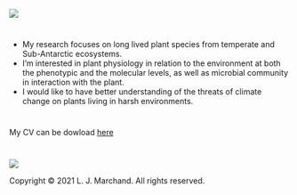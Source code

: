 

 ![](C:/Users/loren/Documents/R/my_project/Image0.png)


#
- My research focuses on long lived plant species from temperate and Sub-Antarctic ecosystems. 
- I'm interested in plant physiology in relation to the environment at both the phenotypic and the molecular levels, as well as microbial community in interaction with the plant. 
- I would like to have better understanding of the threats of climate change on plants living in harsh environments.

#
My CV can be dowload [here](https://raw.githubusercontent.com/lormarchand/my_project/main/lorene-cv.pdf) 

#

 ![](C:/Users/loren/Documents/R/my_project/Image3.png)

<p>Copyright &copy; 2021 L. J. Marchand. All rights reserved.</p>